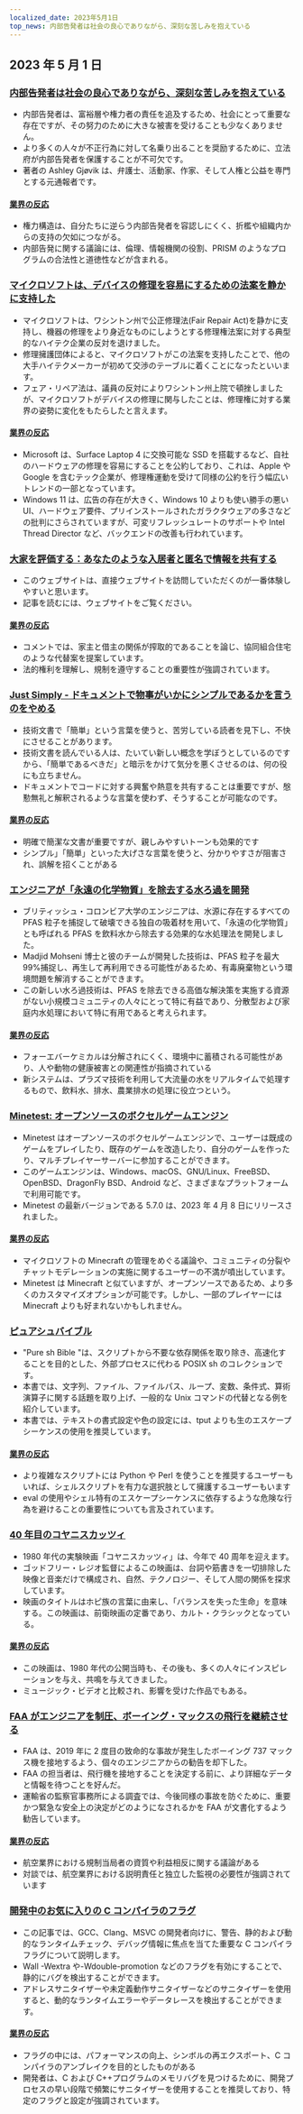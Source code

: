 ```yaml
---
localized_date: 2023年5月1日
top_news: 内部告発者は社会の良心でありながら、深刻な苦しみを抱えている
---
```




<CallToAction />

<Steps>

## 2023 年 5 月 1 日

### [内部告発者は社会の良心でありながら、深刻な苦しみを抱えている](https://covertactionmagazine.com/2023/04/25/whistleblowers-are-the-conscience-of-society-yet-suffer-gravely-for-trying-to-hold-the-rich-and-powerful-accountable-for-their-sins/)

- 内部告発者は、富裕層や権力者の責任を追及するため、社会にとって重要な存在ですが、その努力のために大きな被害を受けることも少なくありません。
- より多くの人々が不正行為に対して名乗り出ることを奨励するために、立法府が内部告発者を保護することが不可欠です。
- 著者の Ashley Gjøvik は、弁護士、活動家、作家、そして人権と公益を専門とする元通報者です。

#### [業界の反応](http://news.ycombinator.com/item?id=35762780)

- 権力構造は、自分たちに逆らう内部告発者を容認しにくく、折檻や組織内からの支持の欠如につながる。
- 内部告発に関する議論には、倫理、情報機関の役割、PRISM のようなプログラムの合法性と道徳性などが含まれる。

### [マイクロソフトは、デバイスの修理を容易にするための法案を静かに支持した](https://grist.org/technology/microsoft-right-to-repair-quietly-supported-legislation-to-make-it-easier-to-fix-devices-heres-why-thats-a-big-deal/)

- マイクロソフトは、ワシントン州で公正修理法(Fair Repair Act)を静かに支持し、機器の修理をより身近なものにしようとする修理権法案に対する典型的なハイテク企業の反対を退けました。
- 修理擁護団体によると、マイクロソフトがこの法案を支持したことで、他の大手ハイテクメーカーが初めて交渉のテーブルに着くことになったといいます。
- フェア・リペア法は、議員の反対によりワシントン州上院で頓挫しましたが、マイクロソフトがデバイスの修理に関与したことは、修理権に対する業界の姿勢に変化をもたらしたと言えます。

#### [業界の反応](http://news.ycombinator.com/item?id=35758842)

- Microsoft は、Surface Laptop 4 に交換可能な SSD を搭載するなど、自社のハードウェアの修理を容易にすることを公約しており、これは、Apple や Google を含むテック企業が、修理権運動を受けて同様の公約を行う幅広いトレンドの一部となっています。
- Windows 11 は、広告の存在が大きく、Windows 10 よりも使い勝手の悪い UI、ハードウェア要件、プリインストールされたガラクタウェアの多さなどの批判にさらされていますが、可変リフレッシュレートのサポートや Intel Thread Director など、バックエンドの改善も行われています。

### [大家を評価する：あなたのような入居者と匿名で情報を共有する](https://ratethelandlord.org)

- このウェブサイトは、直接ウェブサイトを訪問していただくのが一番体験しやすいと思います。
- 記事を読むには、ウェブサイトをご覧ください。

#### [業界の反応](http://news.ycombinator.com/item?id=35759016)

- コメントでは、家主と借主の関係が搾取的であることを論じ、協同組合住宅のような代替案を提案しています。
- 法的権利を理解し、規制を遵守することの重要性が強調されています。

### [Just Simply - ドキュメントで物事がいかにシンプルであるかを言うのをやめる](https://justsimply.dev/)

- 技術文書で「簡単」という言葉を使うと、苦労している読者を見下し、不快にさせることがあります。
- 技術文書を読んでいる人は、たいてい新しい概念を学ぼうとしているのですから、「簡単であるべきだ」と暗示をかけて気分を悪くさせるのは、何の役にも立ちません。
- ドキュメントでコードに対する興奮や熱意を共有することは重要ですが、慇懃無礼と解釈されるような言葉を使わず、そうすることが可能なのです。

#### [業界の反応](http://news.ycombinator.com/item?id=35759449)

- 明確で簡潔な文書が重要ですが、親しみやすいトーンも効果的です
- シンプル」「簡単」といった大げさな言葉を使うと、分かりやすさが阻害され、誤解を招くことがある

### [エンジニアが「永遠の化学物質」を除去する水ろ過を開発](https://news.ubc.ca/2023/03/22/new-ubc-water-treatment-zaps-forever-chemicals-for-good/)

- ブリティッシュ・コロンビア大学のエンジニアは、水源に存在するすべての PFAS 粒子を捕捉して破壊できる独自の吸着材を用いて、「永遠の化学物質」とも呼ばれる PFAS を飲料水から除去する効果的な水処理法を開発しました。
- Madjid Mohseni 博士と彼のチームが開発した技術は、PFAS 粒子を最大 99%捕捉し、再生して再利用できる可能性があるため、有毒廃棄物という環境問題を解消することができます。
- この新しい水ろ過技術は、PFAS を除去できる高価な解決策を実施する資源がない小規模コミュニティの人々にとって特に有益であり、分散型および家庭内水処理において特に有用であると考えられます。

#### [業界の反応](http://news.ycombinator.com/item?id=35764476)

- フォーエバーケミカルは分解されにくく、環境中に蓄積される可能性があり、人や動物の健康被害との関連性が指摘されている
- 新システムは、プラズマ技術を利用して大流量の水をリアルタイムで処理するもので、飲料水、排水、農業排水の処理に役立つという。

### [Minetest: オープンソースのボクセルゲームエンジン](https://www.minetest.net/)

- Minetest はオープンソースのボクセルゲームエンジンで、ユーザーは既成のゲームをプレイしたり、既存のゲームを改造したり、自分のゲームを作ったり、マルチプレイヤーサーバーに参加することができます。
- このゲームエンジンは、Windows、macOS、GNU/Linux、FreeBSD、OpenBSD、DragonFly BSD、Android など、さまざまなプラットフォームで利用可能です。
- Minetest の最新バージョンである 5.7.0 は、2023 年 4 月 8 日にリリースされました。

#### [業界の反応](http://news.ycombinator.com/item?id=35766570)

- マイクロソフトの Minecraft の管理をめぐる議論や、コミュニティの分裂やチャットモデレーションの実施に関するユーザーの不満が噴出しています。
- Minetest は Minecraft と似ていますが、オープンソースであるため、より多くのカスタマイズオプションが可能です。しかし、一部のプレイヤーには Minecraft よりも好まれないかもしれません。

### [ピュアシュバイブル](https://github.com/dylanaraps/pure-sh-bible)

- "Pure sh Bible "は、スクリプトから不要な依存関係を取り除き、高速化することを目的とした、外部プロセスに代わる POSIX sh のコレクションです。
- 本書では、文字列、ファイル、ファイルパス、ループ、変数、条件式、算術演算子に関する話題を取り上げ、一般的な Unix コマンドの代替となる例を紹介しています。
- 本書では、テキストの書式設定や色の設定には、tput よりも生のエスケープシーケンスの使用を推奨しています。

#### [業界の反応](http://news.ycombinator.com/item?id=35765707)

- より複雑なスクリプトには Python や Perl を使うことを推奨するユーザーもいれば、シェルスクリプトを有力な選択肢として擁護するユーザーもいます
- eval の使用やシェル特有のエスケープシーケンスに依存するような危険な行為を避けることの重要性についても言及されています。

### [40 年目のコヤニスカッツィ](https://www.thecurb.com.au/40-years-of-koyaanisqatsi/)

- 1980 年代の実験映画「コヤニスカッツィ」は、今年で 40 周年を迎えます。
- ゴッドフリー・レジオ監督によるこの映画は、台詞や筋書きを一切排除した映像と音楽だけで構成され、自然、テクノロジー、そして人間の関係を探求しています。
- 映画のタイトルはホピ族の言葉に由来し、「バランスを失った生命」を意味する。この映画は、前衛映画の定番であり、カルト・クラシックとなっている。

#### [業界の反応](http://news.ycombinator.com/item?id=35764584)

- この映画は、1980 年代の公開当時も、その後も、多くの人々にインスピレーションを与え、共鳴を与えてきました。
- ミュージック・ビデオと比較され、影響を受けた作品でもある。

### [FAA がエンジニアを制圧、ボーイング・マックスの飛行を継続させる](https://apnews.com/article/boeing-max-crashes-faa-ea8fac0ad2758b08c58d2d64756fbf37)

- FAA は、2019 年に 2 度目の致命的な事故が発生したボーイング 737 マックス機を接地するよう、個々のエンジニアからの勧告を却下した。
- FAA の担当者は、飛行機を接地することを決定する前に、より詳細なデータと情報を待つことを好んだ。
- 運輸省の監察官事務所による調査では、今後同様の事故を防ぐために、重要かつ緊急な安全上の決定がどのようになされるかを FAA が文書化するよう勧告しています。

#### [業界の反応](http://news.ycombinator.com/item?id=35761706)

- 航空業界における規制当局者の資質や利益相反に関する議論がある
- 対談では、航空業界における説明責任と独立した監視の必要性が強調されています

### [開発中のお気に入りの C コンパイラのフラグ](https://nullprogram.com/blog/2023/04/29/)

- この記事では、GCC、Clang、MSVC の開発者向けに、警告、静的および動的なランタイムチェック、デバッグ情報に焦点を当てた重要な C コンパイラフラグについて説明します。
- Wall -Wextra や-Wdouble-promotion などのフラグを有効にすることで、静的にバグを検出することができます。
- アドレスサニタイザーや未定義動作サニタイザーなどのサニタイザーを使用すると、動的なランタイムエラーやデータレースを検出することができます。

#### [業界の反応](http://news.ycombinator.com/item?id=35758898)

- フラグの中には、パフォーマンスの向上、シンボルの再エクスポート、C コンパイラのアンブレイクを目的としたものがある
- 開発者は、C および C++プログラムのメモリバグを見つけるために、開発プロセスの早い段階で頻繁にサニタイザーを使用することを推奨しており、特定のフラグと設定が強調されています。

</Steps>
